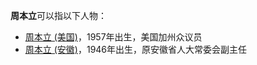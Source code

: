 '''周本立'''可以指以下人物：
* [[周本立_(美国)|周本立 (美国)]]，1957年出生，美国加州众议员
* [[周本立_(安徽)|周本立 (安徽)]]，1946年出生，原安徽省人大常委会副主任

{{disambig|cat=三字周姓人名消歧义|ben}}